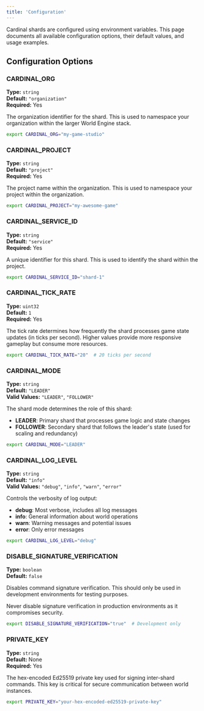```yaml
---
title: 'Configuration'
---
```


Cardinal shards are configured using environment variables. This page documents all available configuration
options, their default values, and usage examples.

## Configuration Options

### CARDINAL_ORG

**Type:** `string`  
**Default:** `"organization"`  
**Required:** Yes

The organization identifier for the shard. This is used to namespace your organization within the larger World Engine stack.

```bash
export CARDINAL_ORG="my-game-studio"
```

### CARDINAL_PROJECT

**Type:** `string`  
**Default:** `"project"`  
**Required:** Yes

The project name within the organization. This is used to namespace your project within the organization.

```bash
export CARDINAL_PROJECT="my-awesome-game"
```

### CARDINAL_SERVICE_ID

**Type:** `string`  
**Default:** `"service"`  
**Required:** Yes

A unique identifier for this shard. This is used to identify the shard within the project.

```bash
export CARDINAL_SERVICE_ID="shard-1"
```

### CARDINAL_TICK_RATE

**Type:** `uint32`  
**Default:** `1`  
**Required:** Yes

The tick rate determines how frequently the shard processes game state updates (in ticks per second).
Higher values provide more responsive gameplay but consume more resources.

```bash
export CARDINAL_TICK_RATE="20"  # 20 ticks per second
```

### CARDINAL_MODE

**Type:** `string`  
**Default:** `"LEADER"`  
**Valid Values:** `"LEADER"`, `"FOLLOWER"`

The shard mode determines the role of this shard:

- **LEADER**: Primary shard that processes game logic and state changes
- **FOLLOWER**: Secondary shard that follows the leader's state (used for scaling and redundancy)

```bash
export CARDINAL_MODE="LEADER"
```

### CARDINAL_LOG_LEVEL

**Type:** `string`  
**Default:** `"info"`  
**Valid Values:** `"debug"`, `"info"`, `"warn"`, `"error"`

Controls the verbosity of log output:

- **debug**: Most verbose, includes all log messages
- **info**: General information about world operations
- **warn**: Warning messages and potential issues
- **error**: Only error messages

```bash
export CARDINAL_LOG_LEVEL="debug"
```

### DISABLE_SIGNATURE_VERIFICATION

**Type:** `boolean`  
**Default:** `false`

Disables command signature verification. This should only be used in development environments for testing purposes.

<Warning>
  Never disable signature verification in production environments as it compromises security.
</Warning>

```bash
export DISABLE_SIGNATURE_VERIFICATION="true"  # Development only
```

### PRIVATE_KEY

**Type:** `string`  
**Default:** None  
**Required:** Yes

The hex-encoded Ed25519 private key used for signing inter-shard commands. This key is critical for secure communication between world instances.

```bash
export PRIVATE_KEY="your-hex-encoded-ed25519-private-key"
```

